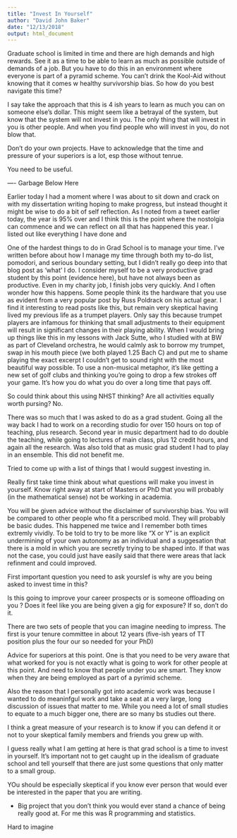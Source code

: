 ```yaml
---
title: "Invest In Yourself"
author: "David John Baker"
date: "12/13/2018"
output: html_document
---
```


Graduate school is limited in time and there are high demands and high rewards. 
See it as a time to be able to learn as much as possible outside of demands of a job.
But you have to do this in an environment where everyone is part of a pyramid scheme.
You can't drink the Kool-Aid without knowing that it comes w healthy survivorship bias.
So how do you best navigate this time?

I say take the approach that this is 4 ish years to learn as much you can on someone else's dollar.
This might seem like a betrayal of the system, but know that the system will not invest in you.
The only thing that will invest in you is other people.
And when you find people who will invest in you, do not blow that.

Don't do your own projects.
Have to acknowledge that the time and pressure of your superiors is a lot, esp those without tenrue.

You need to be useful. 


---- Garbage Below Here

Earlier today I had a moment where I was about to sit down and crack on with my dissertation writing hoping to make progress, but instead thought it might be wise to do a bit of self reflection.
As I noted from a tweet earlier today, the year is 95% over and I think this is the point where the nostolgia can commence and we can reflect on all that has happened this year. 
I listed out like everything I have done and 

One of the hardest things to do in Grad School is to manage your time.
I've written before about how I manage my time through both my to-do list, pomodori, and serious boundary setting, but I didn't really go deep into that blog post as 'what' I do.
I consider myself to be a very productive grad student by this point (evidence here), but have not always been as productive.
Even in my charity job, I finish jobs very quickly.
And I often wonder how this happens.
Some people think its the hardware that you use as evident from a very popular post by Russ Poldrack on his actual gear.
I find it interesting to read posts like this, but remain very skeptical having lived my previous life as a trumpet players.
Only say this because trumpet players are infamous for thinking that small adjustments to their equipment will result in significant changes in their playing ability.
When I would bring up things like this in my lessons with Jack Sutte, who I studied with at BW as part of Cleveland orchestra, he would calmly ask to borrow my trumpet, swap in his mouth piece (we both played 1.25 Bach C) and put me to shame playing the exact excerpt I couldn't get to sound right with the most beautiful way possible. 
To use a non-musical metaphor, it's like getting a new set of golf clubs and thinking you're going to drop a few strokes off your game.
It's how you do what you do over a long time that pays off. 

So could think about this using NHST thinking?
Are all activities equally worth pursing? 
No.

There was so much that I was asked to do as a grad student.
Going all the way back I had to work on a recording studio for over 150 hours on top of teaching, plus research.
Second year in music department had to do double the teaching, while going to lectures of main class, plus 12 credit hours, and again all the research.
Was also told that as music grad student I had to play in an ensemble.
This did not benefit me.

Tried to come up with a list of things that I would suggest investing in.

Really first take time think about what questions will make you invest in yourself.
Know right away at start of Masters or PhD that you will probably (in the mathematical sense) not be working in academia.

You will be given advice without the disclaimer of survivorship bias.
You will be compared to other people who fit a perscribed mold.
They will probably be basic dudes.
This happened me twice and I remember both times extremly vividly.
To be told to try to be more like "X or Y" is an explicit undermining of your own autonomy as an individual and a suggesation that there is a mold in which you are secretly trying to be shaped into.
If that was not the case, you could just have easily said that there were areas that lack refinment and could improved. 

First important question you need to ask yourslef is why are you being asked to invest time in this?

Is this going to improve your career prospects or is someone offloading on you ?
Does it feel like you are being given a gig for exposure? 
If so, don't do it. 

There are two sets of people that you can imagine needing to impress.
The first is your tenure committee in about 12 years (five-ish years of TT position plus the four our so needed for your PhD)

Advice for superiors at this point.
One is that you need to be very aware that what worked for you is not exactly what is going to work for other people at this point. 
And need to know that people under you are smart.
They know when they are being employed as part of a pyrimid scheme.

Also the reason that I personally got into academic work was because I wanted to do meaninfgul work and take a seat at a very large, long discussion of issues that matter to me.
While you need a lot of small studies to equate to a much bigger one, there are so many bs studies out there.

I think a great measure of your research is to know if you can defend it or not to your skeptical family members and friends you grew up with. 

I guess really what I am getting at here is that grad school is a time to invest in yourself.
It's important not to get caught up in the idealism of graduate school and tell yourself that there are just some questions that only matter to a small group.

YOu should be especially skeptical if you know ever person that would ever be interested in the paper that you are writing.

* Big project that you don't think you would ever stand a chance of being really good at. For me this was R programming and statistics. 

Hard to imagine 